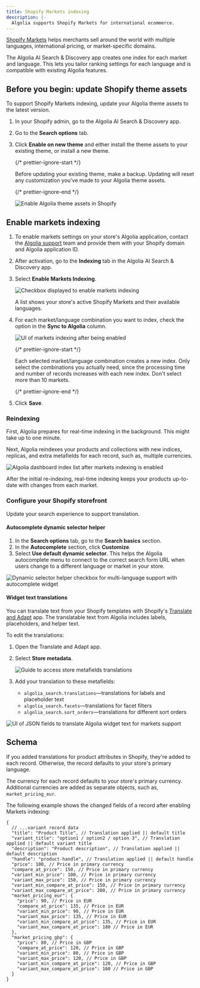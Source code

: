 ```yaml
---
title: Shopify Markets indexing
description: |-
  Algolia supports Shopify Markets for international ecommerce.
---
```


[Shopify Markets](https://shopify.dev/docs/apps/markets) helps merchants sell around the world with multiple languages,
international pricing, or market-specific domains.

The Algolia AI Search & Discovery app creates one index for each market and language.
This lets you tailor ranking settings for each language and is compatible with existing Algolia features.

## Before you begin: update Shopify theme assets

To support Shopify Markets indexing, update your Algolia theme assets to the latest version.

1. In your Shopify admin, go to the Algolia AI Search & Discovery app.
1. Go to the **Search options** tab.
1. Click **Enable on new theme** and either install the theme assets to your existing theme,
   or install a new theme.

   {/* prettier-ignore-start */}

   <Warning>
     Before updating your existing theme, make a backup. Updating will reset any
     customization you've made to your Algolia theme assets.
   </Warning>

   {/* prettier-ignore-end */}

   ![Enable Algolia theme assets in Shopify](/doc/assets/images/integrations/shopify/sending-and-managing-data/1a-markets-enable-assets-4195a343.jpeg)

## Enable markets indexing

1. To enable markets settings on your store's Algolia application, contact the [Algolia support](https://support.algolia.com/hc/en-us/requests/new)
   team and provide them with your Shopify domain and Algolia application ID.

1. After activation, go to the **Indexing** tab in the Algolia AI Search & Discovery app.

1. Select **Enable Markets Indexing**.

   ![Checkbox displayed to enable markets indexing](/doc/assets/images/integrations/shopify/sending-and-managing-data/1-markets-enable-toggle-a060f114.jpeg)

   A list shows your store's active Shopify Markets and their available languages.

1. For each market/language combination you want to index, check the option in the **Sync to Algolia** column.

   ![UI of markets indexing after being enabled](/doc/assets/images/integrations/shopify/sending-and-managing-data/2-markets-indexing-enabled-40fb3194.jpeg)

   {/* prettier-ignore-start */}

   <Note>
     Each selected market/language combination creates a new index. Only select
     the combinations you actually need, since the processing time and number of
     records increases with each new index. Don't select more than 10 markets.
   </Note>

   {/* prettier-ignore-end */}

1. Click **Save**.

### Reindexing

First, Algolia prepares for real-time indexing in the background.
This might take up to one minute.

Next, Algolia reindexes your products and collections with new indices, replicas,
and extra metafields for each record, such as, multiple currencies.

![Algolia dashboard index list after markets indexing is enabled](/doc/assets/images/integrations/shopify/sending-and-managing-data/3-markets-algolia-dashboard-indices-f149e969.jpeg)

After the initial re-indexing,
real-time indexing keeps your products up-to-date with changes from each market.

### Configure your Shopify storefront

Update your search experience to support translation.

#### Autocomplete dynamic selector helper

1. In the **Search options** tab, go to the **Search basics** section.
1. In the **Autocomplete** section, click **Customize**.
1. Select **Use default dynamic selector**.
   This helps the Algolia autocomplete menu to connect to the correct search form URL when users change to a different language or market in your store.

![Dynamic selector helper checkbox for multi-language support with autocomplete widget](/doc/assets/images/integrations/shopify/sending-and-managing-data/6-markets-dynamic-selector-helper-2e0040c3.jpeg)

#### Widget text translations

You can translate text from your Shopify templates with Shopify's [Translate and Adapt](https://apps.shopify.com/translate-and-adapt) app.
The translatable text from Algolia includes labels, placeholders, and helper text.

To edit the translations:

1. Open the Translate and Adapt app.

1. Select **Store metadata**.

   ![Guide to access store metafields translations](/doc/assets/images/integrations/shopify/sending-and-managing-data/4-markets-algolia-metafields-6285962b.jpeg)

1. Add your translation to these metafields:

   - `algolia_search.translations`—translations for labels and placeholder text
   - `algolia_search.facets`—translations for facet filters
   - `algolia_search.sort_orders`—translations for different sort orders

![UI of JSON fields to translate Algolia widget text for markets support](/doc/assets/images/integrations/shopify/sending-and-managing-data/5-markets-algolia-metafields-translations-f9142d38.jpeg)

## Schema

If you added translations for product attributes in Shopify, they're added to each record.
Otherwise, the record defaults to your store's primary language.

The currency for each record defaults to your store's primary currency.
Additional currencies are added as separate objects, such as, `market_pricing_eur`.

The following example shows the changed fields of a record after enabling Markets indexing:

```jsoncjsonc
{
  // ...variant record data
  "title": "Product Title", // Translation applied || default title
  "variant_title": "option1 / option2 / option 3", // Translation applied || default variant title
  "description": "Product description", // Translation applied || default description
  "handle": "product-handle", // Translation applied || default handle
  "price": 100, // Price in primary currency
  "compare_at_price": 150, // Price in primary currency
  "variant_min_price": 100, // Price in primary currency
  "variant_max_price": 150, // Price in primary currency
  "variant_min_compare_at_price": 150, // Price in primary currency
  "variant_max_compare_at_price": 200, // Price in primary currency
  "market_pricing_eur": {
    "price": 90, // Price in EUR
    "compare_at_price": 135, // Price in EUR
    "variant_min_price": 90, // Price in EUR
    "variant_max_price": 135, // Price in EUR
    "variant_min_compare_at_price": 135, // Price in EUR
    "variant_max_compare_at_price": 180 // Price in EUR
  },
  "market_pricing_gbp": {
    "price": 80, // Price in GBP
    "compare_at_price": 120, // Price in GBP
    "variant_min_price": 80, // Price in GBP
    "variant_max_price": 120, // Price in GBP
    "variant_min_compare_at_price": 120, // Price in GBP
    "variant_max_compare_at_price": 160 // Price in GBP
  }
}
```
